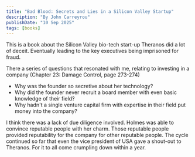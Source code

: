 ```yaml
---
title: "Bad Blood: Secrets and Lies in a Silicon Valley Startup"
description: "By John Carreyrou"
publishDate: "10 Sep 2025"
tags: [books]
---
```


This is a book about the Silicon Valley bio-tech start-up Theranos did a lot of deceit. Eventually leading to the key executives being imprisoned for fraud.

There a series of questions that resonated with me, relating to investing in a company (Chapter 23: Damage Control, page 273-274)

- Why was the founder so secretive about her technology?
- Why did the founder never recruit a board member with even basic knowledge of their field?
- Why hadn't a single venture capital firm with expertise in their field put money into the company?

I think there was a lack of due diligence involved. Holmes was able to convince reputable people with her charm. Those reputable people provided reputability for the company for other reputable people. The cycle continued so far that even the vice president of USA gave a shout-out to Theranos. For it to all come crumpling down within a year.

